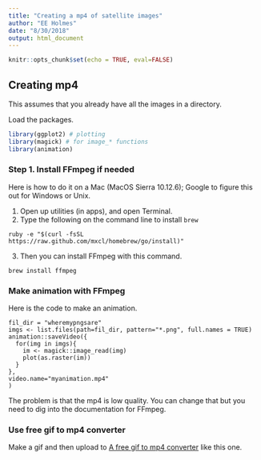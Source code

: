 ```yaml
---
title: "Creating a mp4 of satellite images"
author: "EE Holmes"
date: "8/30/2018"
output: html_document
---
```


```r
knitr::opts_chunk$set(echo = TRUE, eval=FALSE)
```

## Creating mp4

This assumes that you already have all the images in a directory.

Load the packages.  
```r
library(ggplot2) # plotting
library(magick) # for image_* functions
library(animation)
```

### Step 1. Install FFmpeg if needed

Here is how to do it on a Mac (MacOS Sierra 10.12.6); Google to figure this out for Windows or Unix.

1. Open up utilities (in apps), and open Terminal.  
2. Type the following on the command line to install `brew`
```
ruby -e "$(curl -fsSL https://raw.github.com/mxcl/homebrew/go/install)"
```
3. Then you can install FFmpeg with this command.
```
brew install ffmpeg
```

### Make animation with FFmpeg

Here is the code to make an animation.

```
fil_dir = "wheremypngsare"
imgs <- list.files(path=fil_dir, pattern="*.png", full.names = TRUE)
animation::saveVideo({
  for(img in imgs){
    im <- magick::image_read(img)
    plot(as.raster(im))
  }
},
video.name="myanimation.mp4"
)
```

The problem is that the mp4 is low quality.  You can change that but you need to dig into the documentation for FFmpeg.

### Use free gif to mp4 converter

Make a gif and then upload to [A free gif to mp4 converter]( https://ezgif.com/gif-to-mp4) like this one.


</div>

